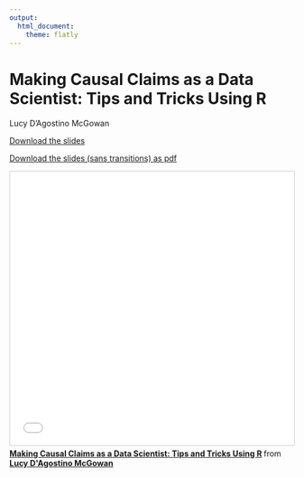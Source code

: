 ```yaml
---
output: 
  html_document:
    theme: flatly
---
```


# Making Causal Claims as a Data Scientist: Tips and Tricks Using R
Lucy D'Agostino McGowan

[Download the slides](https://github.com/LucyMcGowan/talks/raw/master/2018-01-27_data-day-texas/slides.pptx)

[Download the slides (sans transitions) as pdf](https://github.com/LucyMcGowan/talks/raw/master/2018-01-27_data-day-texas/slides.pdf)


<iframe src="//www.slideshare.net/slideshow/embed_code/key/9P8HJhPLMOzM9H" width="595" height="485" frameborder="0" marginwidth="0" marginheight="0" scrolling="no" style="border:1px solid #CCC; border-width:1px; margin-bottom:5px; max-width: 100%;" allowfullscreen> </iframe> <div style="margin-bottom:5px"> <strong> <a href="//www.slideshare.net/LucyDAgostinoMcGowan/making-causal-claims-as-a-data-scientist-tips-and-tricks-using-r-86791064" title="Making Causal Claims as a Data Scientist: Tips and Tricks Using R" target="_blank">Making Causal Claims as a Data Scientist: Tips and Tricks Using R</a> </strong> from <strong><a href="https://www.slideshare.net/LucyDAgostinoMcGowan" target="_blank">Lucy D&#x27;Agostino McGowan</a></strong> </div>